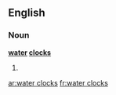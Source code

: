 ==English==

===Noun===
'''[[water]] [[clock]]s'''

# {{plural of|water clock}}

[[ar:water clocks]]
[[fr:water clocks]]